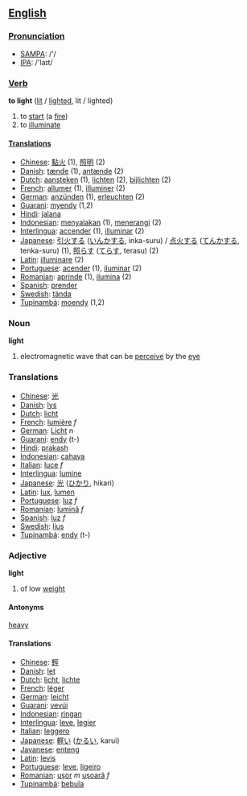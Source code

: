 == [[English]] ==

=== [[Pronunciation]] ===
*[[w:SAMPA|SAMPA]]: /'/
*[[w:IPA|IPA]]: /'laɪt/

=== [[Verb]] ===

'''to light''' ([[lit]] / [[lighted]], lit / lighted)

# to [[start]] (a [[fire]])
# to [[illuminate]]

==== [[Translation]]s ====
*[[Chinese]]: [[點火]] (1), [[照明]] (2)
*[[Danish]]: [[tænde]] (1), [[antænde]] (2)
*[[Dutch]]: [[aansteken]] (1), [[lichten]] (2), [[bijlichten]] (2)
*[[French]]: [[allumer]] (1), [[illuminer]] (2)
*[[German]]: [[anzünden]] (1), [[erleuchten]] (2)
*[[Guarani]]: [[myendy]] (1,2)
*[[Hindi]]: [[jalana]]
*[[Indonesian]]: [[nyala|menyalakan]] (1), [[terang|menerangi]] (2)
*[[Interlingua]]: [[accender]] (1), [[illuminar]] (2)
*[[Japanese]]: [[引火]]する ([[いんか]]する, inka-suru) / [[点火]]する ([[てんか]]する, tenka-suru) (1), [[照らす]] ([[てらす]], terasu) (2)
*[[Latin]]: [[illuminare]] (2)
*[[Portuguese]]: [[acender]] (1), [[iluminar]] (2)
*[[Romanian]]: [[aprinde]] (1), [[ilumina]] (2)
*[[Spanish]]: [[prender]]
*[[Swedish]]: [[tända]]
*[[Tupinambá]]: [[moendy]] (1,2)

=== Noun ===

'''light'''

# electromagnetic wave that can be [[perceive]] by the [[eye]]

=== Translations ===
*[[Chinese]]: [[光]]
*[[Danish]]: [[lys]]
*[[Dutch]]: [[licht]]
*[[French]]: [[lumière]] ''f''
*[[German]]: [[Licht]] ''n''
*[[Guarani]]: [[endy]] (t-)
*[[Hindi]]: [[prakash]]
*[[Indonesian]]: [[cahaya]]
*[[Italian]]: [[luce]] ''f''
*[[Interlingua]]: [[lumine]]
*[[Japanese]]: [[光]] ([[ひかり]], hikari)
*[[Latin]]: [[lux]], [[lumen]]
*[[Portuguese]]: [[luz]] ''f''
*[[Romanian]]: [[lumină]] ''f''
*[[Spanish]]: [[luz]] ''f''
*[[Swedish]]: [[ljus]]
*[[Tupinambá]]: [[endy]] (t-)

=== Adjective ===

'''light'''

# of low [[weight]]

==== Antonyms ====

[[heavy]]

==== Translations ====
*[[Chinese]]: [[輕]]
*[[Danish]]: [[let]]
*[[Dutch]]: [[licht]], [[lichte]]
*[[French]]: [[léger]]
*[[German]]: [[leicht]]
*[[Guarani]]: [[vevúi]]
*[[Indonesian]]: [[ringan]]
*[[Interlingua]]: [[leve]], [[legier]]
*[[Italian]]: [[leggero]]
*[[Japanese]]: [[軽い]] ([[かるい]], karui)
*[[Javanese]]: [[enteng]]
*[[Latin]]: [[levis]]
*[[Portuguese]]: [[leve]], [[ligeiro]]
*[[Romanian]]: [[uşor]] ''m'' [[uşoară]] ''f''
*[[Tupinambá]]: [[bebuîa]]